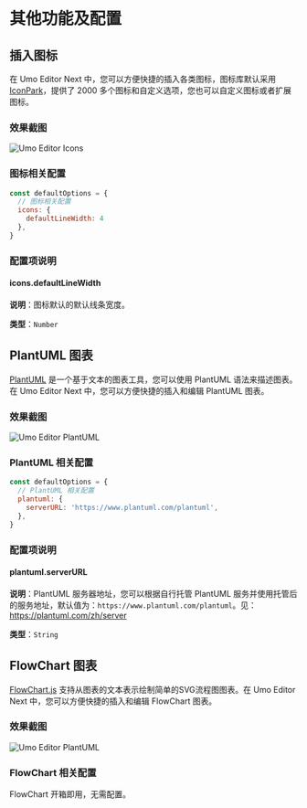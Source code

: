 # 其他功能及配置

## 插入图标

在 Umo Editor Next 中，您可以方便快捷的插入各类图标，图标库默认采用 [IconPark](https://iconpark.oceanengine.com/official)，提供了 2000 多个图标和自定义选项，您也可以自定义图标或者扩展图标。

### 效果截图

![Umo Editor Icons](https://s2.umodoc.com/demos/icons-cn.png)

### 图标相关配置

```js
const defaultOptions = {
  // 图标相关配置
  icons: {
    defaultLineWidth: 4
  },
}
```

### 配置项说明

#### icons.defaultLineWidth

**说明**：图标默认的默认线条宽度。

**类型**：`Number`

## PlantUML 图表

[PlantUML](https://www.plantuml.com/) 是一个基于文本的图表工具，您可以使用 PlantUML 语法来描述图表。在 Umo Editor Next 中，您可以方便快捷的插入和编辑 PlantUML 图表。

### 效果截图

![Umo Editor PlantUML](https://s2.umodoc.com/demos/plantuml-cn.png)

### PlantUML 相关配置

```js
const defaultOptions = {
  // PlantUML 相关配置
  plantuml: {
    serverURL: 'https://www.plantuml.com/plantuml',
  },
}
```

### 配置项说明

#### plantuml.serverURL

**说明**：PlantUML 服务器地址，您可以根据自行托管 PlantUML 服务并使用托管后的服务地址，默认值为：`https://www.plantuml.com/plantuml`。见：https://plantuml.com/zh/server

**类型**：`String`

## FlowChart 图表

[FlowChart.js](https://flowchart.js.org/) 支持从图表的文本表示绘制简单的SVG流程图图表。在 Umo Editor Next 中，您可以方便快捷的插入和编辑 FlowChart 图表。

### 效果截图

![Umo Editor PlantUML](https://s2.umodoc.com/demos/flowchart-cn.png)

### FlowChart 相关配置

FlowChart 开箱即用，无需配置。
